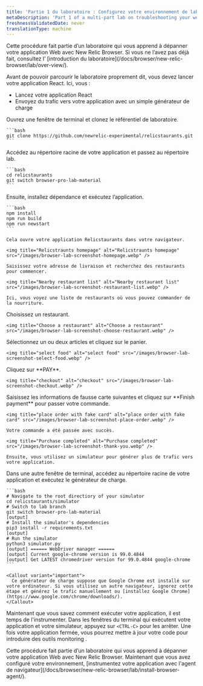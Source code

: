 ```yaml
---
title: 'Partie 1 du laboratoire : Configurez votre environnement de laboratoire'
metaDescription: 'Part 1 of a multi-part lab on troubleshooting your website: Spin up your test app and simulator'
freshnessValidatedDate: never
translationType: machine
---
```


<Callout variant="course" title="laboratoire">
  Cette procédure fait partie d’un laboratoire qui vous apprend à dépanner votre application Web avec New Relic Browser. Si vous ne l’avez pas déjà fait, consultez l’ [introduction du laboratoire](/docs/browser/new-relic-browser/lab/over-view/).
</Callout>

Avant de pouvoir parcourir le laboratoire proprement dit, vous devez lancer votre application React. Ici, vous :

* Lancez votre application React
* Envoyez du trafic vers votre application avec un simple générateur de charge

<Steps>
  <Step>
    Ouvrez une fenêtre de terminal et clonez le référentiel de laboratoire.

    ```bash
    git clone https://github.com/newrelic-experimental/relicstaurants.git
    ```
  </Step>

  <Step>
    Accédez au répertoire racine de votre application et passez au répertoire lab.

    ```bash
    cd relicstaurants
    git switch browser-pro-lab-material
    ```
  </Step>

  <Step>
    Ensuite, installez dépendance et exécutez l’application.

    ```bash
    npm install
    npm run build
    npm run newstart
    ```

    Cela ouvre votre application Relicstaurants dans votre navigateur.

    <img title="Relicstraunts homepage" alt="Relicstraunts homepage" src="/images/browser-lab-screenshot-homepage.webp" />

    Saisissez votre adresse de livraison et recherchez des restaurants pour commencer.

    <img title="Nearby restaurant list" alt="Nearby restaurant list" src="/images/browser-lab-screenshot-restaurant-list.webp" />

    Ici, vous voyez une liste de restaurants où vous pouvez commander de la nourriture.
  </Step>

  <Step>
    Choisissez un restaurant.

    <img title="Choose a restaurant" alt="Choose a restaurant" src="/images/browser-lab-screenshot-choose-restaurant.webp" />
  </Step>

  <Step>
    Sélectionnez un ou deux articles et cliquez sur le panier.

    <img title="select food" alt="select food" src="/images/browser-lab-screenshot-select-food.webp" />
  </Step>

  <Step>
    Cliquez sur <DNT>**PAY**</DNT>.

    <img title="checkout" alt="checkout" src="/images/browser-lab-screenshot-checkout.webp" />
  </Step>

  <Step>
    Saisissez les informations de fausse carte suivantes et cliquez sur <DNT>**Finish payment**</DNT> pour passer votre commande.

    <img title="place order with fake card" alt="place order with fake card" src="/images/browser-lab-screenshot-place-order.webp" />

    Votre commande a été passée avec succès.

    <img title="Purchase completed" alt="Purchase completed" src="/images/browser-lab-screenshot-thank-you.webp" />

    Ensuite, vous utilisez un simulateur pour générer plus de trafic vers votre application.
  </Step>

  <Step>
    Dans une autre fenêtre de terminal, accédez au répertoire racine de votre application et exécutez le générateur de charge.

    ```bash
    # Navigate to the root directiory of your simulator
    cd relicstaurants/simulator
    # Switch to lab branch
    git switch browser-pro-lab-material
    [output]
    # Install the simulator's dependencies
    pip3 install -r requirements.txt
    [output]
    # Run the simulator
    python3 simulator.py
    [output] ====== WebDriver manager ======
    [output] Current google-chrome version is 99.0.4844
    [output] Get LATEST chromedriver version for 99.0.4844 google-chrome
    ```

    <Callout variant="important">
      Ce générateur de charge suppose que Google Chrome est installé sur votre ordinateur. Si vous utilisez un autre navigateur, ignorez cette étape et générez le trafic manuellement ou [installez Google Chrome](https://www.google.com/chrome/downloads/).
    </Callout>
  </Step>
</Steps>

Maintenant que vous savez comment exécuter votre application, il est temps de l'instrumenter. Dans les fenêtres du terminal qui exécutent votre application et votre simulateur, appuyez sur `<CTRL-C>` pour les arrêter. Une fois votre application fermée, vous pourrez mettre à jour votre code pour introduire des outils monitoring .

<Callout variant="course" title="laboratoire">
  Cette procédure fait partie d’un laboratoire qui vous apprend à dépanner votre application Web avec New Relic Browser. Maintenant que vous avez configuré votre environnement, [instrumentez votre application avec l'agent de navigateur](/docs/browser/new-relic-browser/lab/install-browser-agent/).
</Callout>